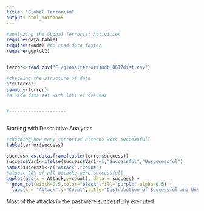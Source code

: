 ```yaml
---
title: "Global Terrorism"
output: html_notebook
---
```


```r
#analyzing the GLobal Terrorist Activities
require(data.table)
require(readr) #to read data faster
require(ggplot2)


terror<-read_csv("F:/globalterrorismdb_0617dist.csv")

#checking the structure of data
str(terror)
summary(terror)
#a wide data set with lots of columns


#---------------------



```



Starting with Descriptive Analytics

```r
#checking how many terrorist attacks were successfull
table(terror$success)

success<-as.data.frame(table(terror$success))
success$Var1<-ifelse(success$Var1==1,"Successful","Unsuccessful")
names(success)<-c("Attack","count")
#almost 90% of all attacks were successfull
ggplot(aes(x = Attack,y=count), data = success) + 
  geom_col(width=0.5,color="black",fill="purple",alpha=0.5) + 
  labs(x = "Attack",y="Count",title="Distrubution of Successful and Unsuccessful attacks from 1970-2015")


```
Most of the attacks in the past were successfully executed.




